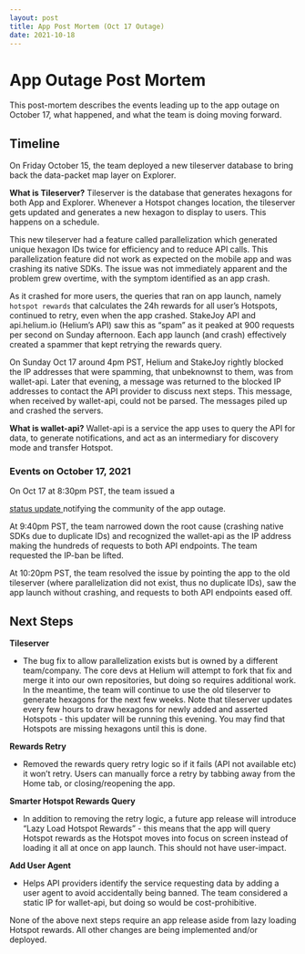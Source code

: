 ```yaml
---
layout: post
title: App Post Mortem (Oct 17 Outage)
date: 2021-10-18
---
```


# App Outage Post Mortem

This post-mortem describes the events leading up to the app outage on October 17, what happened, and
what the team is doing moving forward.

<!--truncate-->

## Timeline

On Friday October 15, the team deployed a new tileserver database to bring back the data-packet map
layer on Explorer.

**What is Tileserver?** Tileserver is the database that generates hexagons for both App and
Explorer. Whenever a Hotspot changes location, the tileserver gets updated and generates a new
hexagon to display to users. This happens on a schedule.

This new tileserver had a feature called parallelization which generated unique hexagon IDs twice
for efficiency and to reduce API calls. This parallelization feature did not work as expected on the
mobile app and was crashing its native SDKs. The issue was not immediately apparent and the problem
grew overtime, with the symptom identified as an app crash.

As it crashed for more users, the queries that ran on app launch, namely `hotspot rewards` that
calculates the 24h rewards for all user’s Hotspots, continued to retry, even when the app crashed.
StakeJoy API and api.helium.io (Helium’s API) saw this as “spam” as it peaked at 900 requests per
second on Sunday afternoon. Each app launch (and crash) effectively created a spammer that kept
retrying the rewards query.

On Sunday Oct 17 around 4pm PST, Helium and StakeJoy rightly blocked the IP addresses that were
spamming, that unbeknownst to them, was from wallet-api. Later that evening, a message was returned
to the blocked IP addresses to contact the API provider to discuss next steps. This message, when
received by wallet-api, could not be parsed. The messages piled up and crashed the servers.

**What is wallet-api?** Wallet-api is a service the app uses to query the API for data, to generate
notifications, and act as an intermediary for discovery mode and transfer Hotspot.

### Events on October 17, 2021

On Oct 17 at 8:30pm PST, the team issued a

<a href="http://status.helium.com/incidents/5c0bczm5fd8z">status update </a>
notifying the community of the app outage.

At 9:40pm PST, the team narrowed down the root cause (crashing native SDKs due to duplicate IDs) and
recognized the wallet-api as the IP address making the hundreds of requests to both API endpoints.
The team requested the IP-ban be lifted.

At 10:20pm PST, the team resolved the issue by pointing the app to the old tileserver (where
parallelization did not exist, thus no duplicate IDs), saw the app launch without crashing, and
requests to both API endpoints eased off.

## Next Steps

**Tileserver**

- The bug fix to allow parallelization exists but is owned by a different team/company. The core
  devs at Helium will attempt to fork that fix and merge it into our own repositories, but doing so
  requires additional work. In the meantime, the team will continue to use the old tileserver to
  generate hexagons for the next few weeks. Note that tileserver updates every few hours to draw
  hexagons for newly added and asserted Hotspots - this updater will be running this evening. You
  may find that Hotspots are missing hexagons until this is done.

**Rewards Retry**

- Removed the rewards query retry logic so if it fails (API not available etc) it won’t retry. Users
  can manually force a retry by tabbing away from the Home tab, or closing/reopening the app.

**Smarter Hotspot Rewards Query**

- In addition to removing the retry logic, a future app release will introduce “Lazy Load Hotspot
  Rewards” - this means that the app will query Hotspot rewards as the Hotspot moves into focus on
  screen instead of loading it all at once on app launch. This should not have user-impact.

**Add User Agent**

- Helps API providers identify the service requesting data by adding a user agent to avoid
  accidentally being banned. The team considered a static IP for wallet-api, but doing so would be
  cost-prohibitive.

None of the above next steps require an app release aside from lazy loading Hotspot rewards. All
other changes are being implemented and/or deployed.
